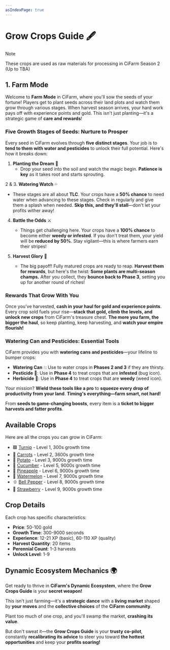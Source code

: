 ```yaml
---
asIndexPage: true
---
```


# Grow Crops Guide 🖋️

> [!NOTE]
>
> These crops are used as raw materials for processing in CiFarm Season 2 (Up to TBA)
 

## 1. Farm Mode

Welcome to **Farm Mode** in CiFarm, where you'll sow the seeds of your fortune! Players get to plant seeds across their land plots and watch them grow through various stages. When harvest season arrives, your hard work pays off with experience points and gold. This isn't just planting—it's a strategic game of **care and rewards**!

### Five Growth Stages of Seeds: Nurture to Prosper
Every seed in CiFarm evolves through **five distinct stages**. Your job is to **tend to them with water and pesticides** to unlock their full potential. Here's how it breaks down:

1. **Planting the Dream** 🌱
   - Drop your seed into the soil and watch the magic begin. **Patience is key** as it takes root and starts sprouting.

2 & 3. **Watering Watch** 💦
   - These stages are all about **TLC**. Your crops have a **50% chance** to need water when advancing to these stages. Check in regularly and give them a splash when needed. **Skip this, and they'll stall**—don't let your profits wither away!

4. **Battle the Odds** ⚔️
   - Things get challenging here. Your crops have a **100% chance** to become either **weedy or infested**. If you don't treat them, your yield will be **reduced by 50%**. Stay vigilant—this is where farmers earn their stripes!

5. **Harvest Glory** 🎉
   - The big payoff! Fully matured crops are ready to reap. **Harvest them for rewards**, but here's the twist:
     **Some plants are multi-season champs.** After you collect, they **bounce back to Phase 3**, setting you up for another round of riches!

### Rewards That Grow With You
Once you've harvested, **cash in your haul for gold and experience points**. Every crop sold fuels your rise—**stack that gold, climb the levels, and unlock new crops** from CiFarm's treasure chest. **The more you farm, the bigger the haul**, so keep planting, keep harvesting, and **watch your empire flourish!**

### Watering Can and Pesticides: Essential Tools
CiFarm provides you with **watering cans and pesticides**—your lifeline to bumper crops:

- **Watering Can** 💧: Use to water crops in **Phases 2 and 3** if they are thirsty.
- **Pesticide** 🐛: Use in **Phase 4** to treat crops that are **infested** (bug icon).
- **Herbicide** 🌱: Use in **Phase 4** to treat crops that are **weedy** (weed icon).

Your mission? **Wield these tools like a pro** to **squeeze every drop of productivity from your land**. **Timing's everything—farm smart, not hard!**

From **seeds to game-changing boosts**, every item is a **ticket to bigger harvests and fatter profits**.

## Available Crops

Here are all the crops you can grow in CiFarm:

- 🟪 [Turnip](/player-guides/growing-crops/crops/turnip) - Level 1, 300s growth time
- 🥕 [Carrots](/player-guides/growing-crops/crops/carrot) - Level 2, 3600s growth time
- 🥔 [Potato](/player-guides/growing-crops/crops/potato) - Level 3, 9000s growth time
- 🥬 [Cucumber](/player-guides/growing-crops/crops/cucumber) - Level 5, 9000s growth time
- 🍍 [Pineapple](/player-guides/growing-crops/crops/pineapple) - Level 6, 9000s growth time
- 🍉 [Watermelon](/player-guides/growing-crops/crops/watermelon) - Level 7, 9000s growth time
- 🫑 [Bell Pepper](/player-guides/growing-crops/crops/bell-pepper) - Level 8, 9000s growth time
- 🍓 [Strawberry](/player-guides/growing-crops/crops/strawberry) - Level 9, 9000s growth time

## Crop Details

Each crop has specific characteristics:
- **Price**: 50-100 gold
- **Growth Time**: 300-9000 seconds
- **Experience**: 12-21 XP (basic), 60-110 XP (quality)
- **Harvest Quantity**: 20 items
- **Perennial Count**: 1-3 harvests
- **Unlock Level**: 1-9

## Dynamic Ecosystem Mechanics 🌍

Get ready to thrive in **CiFarm's Dynamic Ecosystem**, where the **Grow Crops Guide** is your **secret weapon!**

This isn't just farming—it's a **strategic dance** with a **living market** shaped by **your moves** and the **collective choices** of the **CiFarm community**.

Plant too much of one crop, and you'll swamp the market, **crashing its value**.

But don't sweat it—the **Grow Crops Guide** is your **trusty co-pilot**, constantly **recalibrating its advice** to steer you toward **the hottest opportunities** and keep your **profits soaring!** 